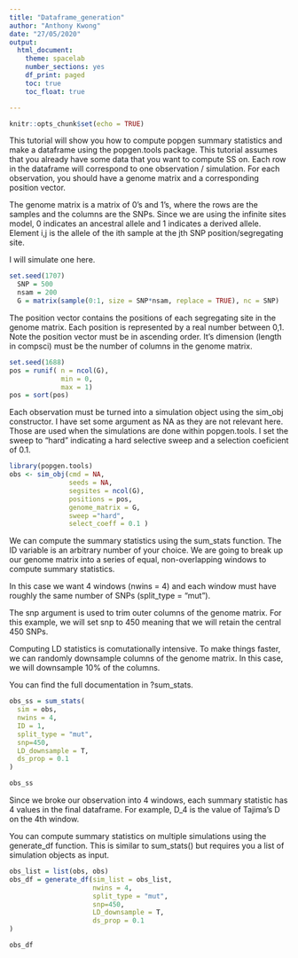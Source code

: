 ```yaml
---
title: "Dataframe_generation"
author: "Anthony Kwong"
date: "27/05/2020"
output: 
  html_document:
    theme: spacelab
    number_sections: yes
    df_print: paged
    toc: true
    toc_float: true

---
```


```r
knitr::opts_chunk$set(echo = TRUE)
```

This tutorial will show you how to compute popgen summary statistics and make a dataframe using the popgen.tools package. This tutorial assumes that you already have some data that you want to compute SS on. Each row in the dataframe will correspond to one observation / simulation. For each observation, you should have a genome matrix and a corresponding position vector.

The genome matrix is a matrix of 0's and 1's, where the rows are the samples and the columns are the SNPs. Since we are using the infinite sites model, 0 indicates an ancestral allele and 1 indicates a derived allele. Element i,j is the allele of the ith sample at the jth SNP position/segregating site.

I will simulate one here. 

```r
set.seed(1707)
  SNP = 500
  nsam = 200
  G = matrix(sample(0:1, size = SNP*nsam, replace = TRUE), nc = SNP)
```

The position vector contains the positions of each segregating site in the genome matrix. Each position is represented by a real number between 0,1. Note the position vector must be in ascending order. It's dimension (length in compsci) must be the number of columns in the genome matrix. 

```r
set.seed(1688)
pos = runif( n = ncol(G), 
             min = 0,
             max = 1) 
pos = sort(pos)
```


Each observation must be turned into a simulation object using the sim_obj constructor. I have set some argument as NA as they are not relevant here. Those are used when the simulations are done within popgen.tools. I set the sweep to "hard" indicating a hard selective sweep and a selection coeficient of 0.1.

```r
library(popgen.tools)
obs <- sim_obj(cmd = NA,
               seeds = NA,
               segsites = ncol(G),
               positions = pos,
               genome_matrix = G,
               sweep ="hard",
               select_coeff = 0.1 )
```
                  
We can compute the summary statistics using the sum_stats function. The ID variable is an arbitrary number of your choice. We are going to break up our genome matrix into a series of equal, non-overlapping windows to compute summary statistics. 

In this case we want 4 windows (nwins = 4) and each window must have roughly the same number of SNPs (split_type = "mut"). 

The snp argument is used to trim outer columns of the genome matrix. For this example, we will set snp to 450 meaning that we will retain the central 450 SNPs. 

Computing LD statistics is comutationally intensive. To make things faster, we can randomly downsample columns of the genome matrix. In this case, we will downsample 10% of the columns. 

You can find the full documentation in ?sum_stats. 

```r
obs_ss = sum_stats(
  sim = obs,
  nwins = 4,
  ID = 1, 
  split_type = "mut",
  snp=450,
  LD_downsample = T,
  ds_prop = 0.1
)
```
```r
obs_ss
```

Since we broke our observation into 4 windows, each summary statistic has 4 values in the final dataframe. For example, D_4 is the value of Tajima's D on the 4th window. 

You can compute summary statistics on multiple simulations using the generate_df function. This is similar to sum_stats() but requires you a list of simulation objects as input. 

```r
obs_list = list(obs, obs)
obs_df = generate_df(sim_list = obs_list,
                     nwins = 4,
                     split_type = "mut",
                     snp=450,
                     LD_downsample = T,
                     ds_prop = 0.1
)
```
```r
obs_df
```



